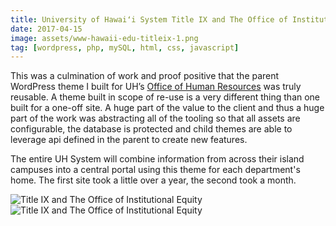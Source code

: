 ```yaml
---
title: University of Hawaiʻi System Title IX and The Office of Institutional Equity
date: 2017-04-15
image: assets/www-hawaii-edu-titleix-1.png
tag: [wordpress, php, mySQL, html, css, javascript]
---
```


This was a culmination of work and proof positive that the parent WordPress theme I built for UH’s [Office of Human Resources](/uh-office-of-human-resources/) was truly reusable. A theme built in scope of re-use is a very different thing than one built for a one-off site. A huge part of the value to the client and thus a huge part of the work was abstracting all of the tooling so that all assets are configurable, the database is protected and child themes are able to leverage api defined in the parent to create new features.

The entire UH System will combine information from across their island campuses into a central portal using this theme for each department's home. The first site took a little over a year, the second took a month.

 ![Title IX and The Office of Institutional Equity](assets/www-hawaii-edu-titleix-2.png)
 ![Title IX and The Office of Institutional Equity](assets/www-hawaii-edu-titleix-help-coordinator-2.png) 

